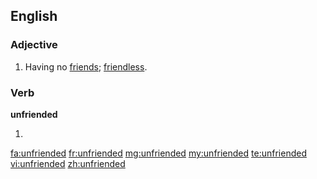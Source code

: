 ==English==
===Adjective===
{{en-adj}}
# Having no [[friend]]s; [[friendless]].

===Verb===
'''unfriended'''
# {{past of|unfriend}}

[[fa:unfriended]]
[[fr:unfriended]]
[[mg:unfriended]]
[[my:unfriended]]
[[te:unfriended]]
[[vi:unfriended]]
[[zh:unfriended]]
